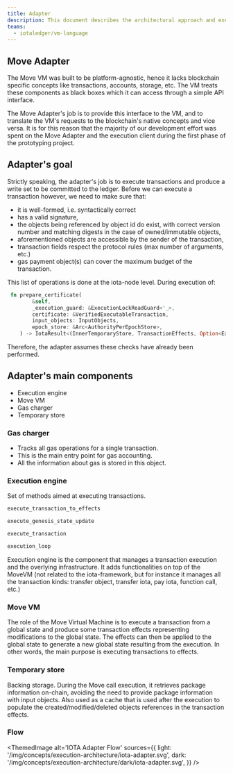 ```yaml
---
title: Adapter
description: This document describes the architectural approach and execution flow for the adapter and related components.
teams:
  - iotaledger/vm-language
---
```


## Move Adapter

The Move VM was built to be platform-agnostic, hence it lacks blockchain specific concepts like transactions, accounts, storage, etc.
The VM treats these components as black boxes which it can access through a simple API interface.

The Move Adapter's job is to provide this interface to the VM, and to translate the VM's requests to the blockchain's native concepts and vice versa.
It is for this reason that the majority of our development effort was spent on the Move Adapter and the execution client during the first phase of the prototyping project.

## Adapter's goal

Strictly speaking, the adapter's job is to execute transactions and produce a write set to be committed to the ledger.
Before we can execute a transaction however, we need to make sure that:
 - it is well-formed, i.e. syntactically correct
 - has a valid signature,
 - the objects being referenced by object id do exist, with correct version number and matching digests in the case of owned/immutable objects,
 - aforementioned objects are accessible by the sender of the transaction,
 - transaction fields respect the protocol rules (max number of arguments, etc.)
 - gas payment object(s) can cover the maximum budget of the transaction.

This list of operations is done at the iota-node level. During execution of:

```rust
 fn prepare_certificate(
        &self,
        _execution_guard: &ExecutionLockReadGuard<'_>,
        certificate: &VerifiedExecutableTransaction,
        input_objects: InputObjects,
        epoch_store: &Arc<AuthorityPerEpochStore>,
    ) -> IotaResult<(InnerTemporaryStore, TransactionEffects, Option<ExecutionError>)>
```

Therefore, the adapter assumes these checks have already been performed.

## Adapter's main components 

 - Execution engine
 - Move VM 
 - Gas charger
 - Temporary store

### Gas charger

- Tracks all gas operations for a single transaction.
- This is the main entry point for gas accounting.
- All the information about gas is stored in this object.

### Execution engine

Set of methods aimed at executing transactions.
```rust
execute_transaction_to_effects
```
```rust
execute_genesis_state_update
```
```rust
execute_transaction
```
```rust
execution_loop
```

Execution engine is the component that manages a transaction execution and the overlying infrastructure. It adds functionalities on top of the MoveVM (not related to the iota-framework, but for instance it manages all the transaction kinds: transfer object, transfer iota, pay iota, function call, etc.)

### Move VM

The role of the Move Virtual Machine is to execute a transaction from a global state and produce some transaction effects representing modifications to the global state. The effects can then be applied to the global state to generate a new global state resulting from the execution. In other words, the main purpose is executing transactions to effects.

### Temporary store

Backing storage. During the Move call execution, it retrieves package information on-chain, avoiding the need to provide package information with input objects.
Also used as a cache that is used after the execution to populate the created/modified/deleted objects references in the transaction effects.

### Flow 

<ThemedImage
alt='IOTA Adapter Flow'
    sources={{
    light: '/img/concepts/execution-architecture/iota-adapter.svg',
    dark: '/img/concepts/execution-architecture/dark/iota-adapter.svg',
    }}
/>

